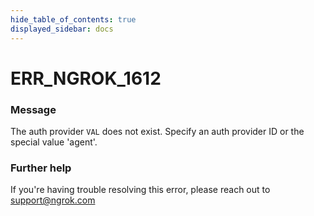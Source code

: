```yaml
---
hide_table_of_contents: true
displayed_sidebar: docs
---
```



# ERR_NGROK_1612

### Message
The auth provider `VAL` does not exist. Specify an auth provider ID or the special value 'agent'.

<ErrorDetails error='err_ngrok_1612' />


### Further help
If you're having trouble resolving this error, please reach out to [support@ngrok.com](mailto:support@ngrok.com?subject=Help%20with%20ERR_NGROK_1612)


